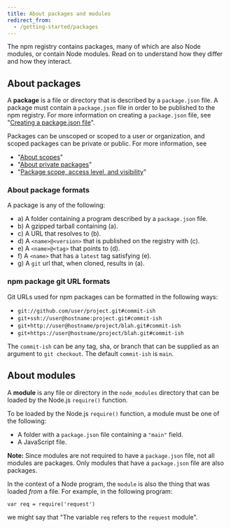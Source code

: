 ```yaml
---
title: About packages and modules
redirect_from:
  - /getting-started/packages
---
```


The npm registry contains packages, many of which are also Node modules, or contain Node modules. Read on to understand how they differ and how they interact.

## About packages

A **package** is a file or directory that is described by a `package.json` file. A package must contain a `package.json` file in order to be published to the npm registry. For more information on creating a `package.json` file, see "[Creating a package.json file][pkg-json]".

Packages can be unscoped or scoped to a user or organization, and scoped packages can be private or public. For more information, see
- "[About scopes][about-scopes]"
- "[About private packages][private-pkgs]"
- "[Package scope, access level, and visibility][pkg-viz]"

### About package formats

A package is any of the following:

* a) A folder containing a program described by a `package.json` file.
* b) A gzipped tarball containing (a).
* c) A URL that resolves to (b).
* d) A `<name>@<version>` that is published on the registry with (c).
* e) A `<name>@<tag>` that points to (d).
* f) A `<name>` that has a `latest` tag satisfying (e).
* g) A `git` url that, when cloned, results in (a).

### npm package git URL formats

Git URLs used for npm packages can be formatted in the following ways:

- `git://github.com/user/project.git#commit-ish`
- `git+ssh://user@hostname:project.git#commit-ish`
- `git+http://user@hostname/project/blah.git#commit-ish`
- `git+https://user@hostname/project/blah.git#commit-ish`

The `commit-ish` can be any tag, sha, or branch that can be supplied as
an argument to `git checkout`. The default `commit-ish` is `main`.

## About modules

A **module** is any file or directory in the `node_modules` directory that can be loaded by the Node.js `require()` function.

To be loaded by the Node.js `require()` function, a module must be one of the following:

* A folder with a `package.json` file containing a `"main"` field.
* A JavaScript file.

<Note>

**Note:** Since modules are not required to have a `package.json` file, not all modules are packages. Only modules that have a `package.json` file are also packages.

</Note>

In the context of a Node program, the `module` is also the thing that
was loaded *from* a file. For example, in the following program:

    var req = require('request')

we might say that "The variable `req` refers to the `request` module".


[about-scopes]: about-scopes
[private-pkgs]: about-private-packages
[pkg-json]: creating-a-package-json-file
[pkg-viz]: package-scope-access-level-and-visibility
